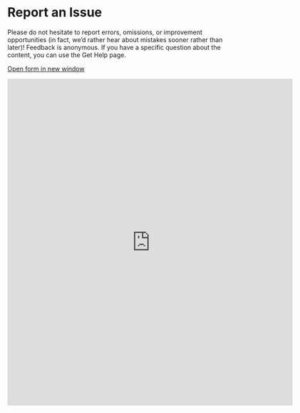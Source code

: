# Report an Issue {- #report_issue}

Please do not hesitate to report errors, omissions, or improvement opportunities (in fact, we'd rather hear about mistakes sooner rather than later)! Feedback is anonymous.  If you have a specific question about the content, you can use the [Get Help]{#get_help} page.

[Open form in new window](https://forms.gle/qhBToGubVgmjdFbx6){target="_blank"}

<iframe src="https://docs.google.com/forms/d/e/1FAIpQLSf3obLnGzJQ6d7Rtyy2YXDln3g-kJWCY-4IlRLE_mnFuWv2AQ/viewform?embedded=true" width="640" height="733" frameborder="0" marginheight="0" marginwidth="0"></iframe>


